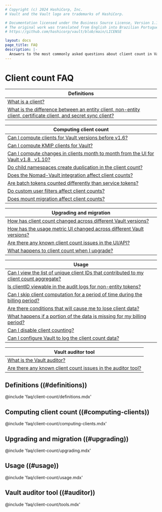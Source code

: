 ```yaml
---
# Copyright (c) 2024 HashiCorp, Inc.
# Vault and the Vault logo are trademarks of HashiCorp.

# Documentation licensed under the Business Source License, Version 1.1.
# The original work was translated from English into Brazilian Portuguese.
# https://github.com/hashicorp/vault/blob/main/LICENSE

layout: docs
page_title: FAQ
description: |-
  Answers to the most commonly asked questions about client count in Vault.
---
```


# Client count FAQ

| Definitions             |
| ----------------------- |
| [What is a client?](#what-is-a-client) |
| [What is the difference between an entity client, non-entity client, certificate client, and secret sync client?](#eclient-vs-neclient) |

| Computing client count  |
| ----------------------- |
| [Can I compute clients for Vault versions before v1.6?](#before-1-6) |
| [Can I compute KMIP clients for Vault?](#kmip) |
| [Can I compute changes in clients month to month from the UI for Vault v1.8 &nbsp; v1.10?](#month-to-month) |
| [Do child namespaces create duplication in the client count?](#namespace-dupes) |
| [Does the Nomad-Vault integration affect client counts?](#nomad) |
| [Are batch tokens counted differently than service tokens?](#batch-tokens) |
| [Do custom user filters affect client counts?](#custom-filters) |
| [Does mount migration affect client counts?](#mount-migration) |

| Upgrading and migration |
| ----------------------- |
| [How has client count changed across different Vault versions?](#logic-improvements) |
| [How has the usage metric UI changed across different Vault versions?](#ui-improvements) |
| [Are there any known client count issues in the UI/API?](#uiapi-ki) |
| [What happens to client count when I upgrade?](#what-happens-at-upgrade) |

| Usage                   |
| ----------------------- |
| [Can I view the list of unique client IDs that contributed to my client count aggregate?](#view-data) |
| [Is clientID viewable in the audit logs for non-entity tokens?](#clientid-in-logs) |
| [Can I skip client computation for a period of time during the billing period?](#skip-computation) |
| [Are there conditions that will cause me to lose client data?](#lost-data) |
| [What happens if a portion of the data is missing for my billing period?](#missing-data) |
| [Can I disable client counting?](#disable-client-count) |
| [Can I configure Vault to log the client count data?](#log-client-count) |

| Vault auditor tool      |
| ----------------------- |
| [What is the Vault auditor?](##vault-auditor) |
| [Are there any known client count issues in the auditor tool?](#auditor-ki) |

## Definitions ((#definitions))

@include 'faq/client-count/definitions.mdx'

## Computing client count ((#computing-clients))

@include 'faq/client-count/computing-clients.mdx'

## Upgrading and migration ((#upgrading))

@include 'faq/client-count/upgrading.mdx'

## Usage ((#usage))

@include 'faq/client-count/usage.mdx'

## Vault auditor tool ((#auditor))

@include 'faq/client-count/tools.mdx'
